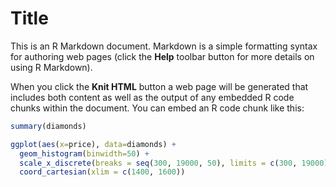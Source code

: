 Title
========================================================

This is an R Markdown document. Markdown is a simple formatting syntax for authoring web pages (click the **Help** toolbar button for more details on using R Markdown).

When you click the **Knit HTML** button a web page will be generated that includes both content as well as the output of any embedded R code chunks within the document. You can embed an R code chunk like this:

```r
summary(diamonds)
```

```r
ggplot(aes(x=price), data=diamonds) +
  geom_histogram(binwidth=50) +
  scale_x_discrete(breaks = seq(300, 19000, 50), limits = c(300, 19000)) +
  coord_cartesian(xlim = c(1400, 1600))

```

